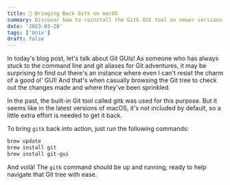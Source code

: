 ```yaml
---
title: 🎒 Bringing Back Gitk on macOS
summary: Discover how to reinstall the Gitk GUI tool on newer versions of macOS for a more enjoyable Git tree browsing experience.
date: '2023-03-28'
tags: ['Unix']
draft: false
---
```


In today's blog post, let's talk about Git GUIs! As someone who has always stuck to the command line and git aliases for Git adventures, it may be surprising to find out there's an instance where even I can't resist the charm of a good ol' GUI! And that's when casually browsing the Git tree to check out the changes made and where they've been sprinkled.

In the past, the built-in Git tool called gitk was used for this purpose. But it seems like in the latest versions of macOS, it's not included by default, so a little extra effort is needed to get it back.

To bring `gitk` back into action, just run the following commands:

```bash
brew update
brew install git
brew install git-gui
```

And voilà! The `gitk` command should be up and running, ready to help navigate that Git tree with ease.
